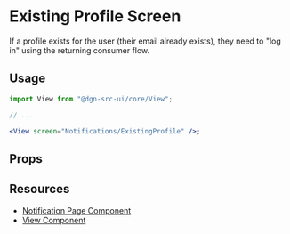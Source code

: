 
<Meta title="Existing Profile" component={ExistingProfile} />

# Existing Profile Screen

If a profile exists for the user (their email already exists), they need to "log in" using the returning consumer flow.

## Usage

```jsx
import View from "@dgn-src-ui/core/View";

// ...

<View screen="Notifications/ExistingProfile" />;
```

<PassingViewProps />

## Props

<Props of={ExistingProfile} />
<ViewInheritance />
<FormSubmissionHandling />

## Resources

- [Notification Page Component](?path=/docs/components--notification-page)
- [View Component](?path=/docs/components-view--view-screen)
